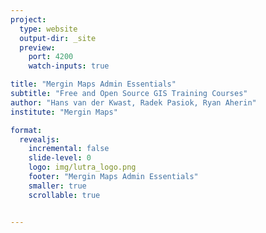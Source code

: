 ```yaml
---
project:
  type: website
  output-dir: _site
  preview:
    port: 4200
    watch-inputs: true

title: "Mergin Maps Admin Essentials"
subtitle: "Free and Open Source GIS Training Courses"
author: "Hans van der Kwast, Radek Pasiok, Ryan Aherin"
institute: "Mergin Maps"

format:
  revealjs:
    incremental: false
    slide-level: 0
    logo: img/lutra_logo.png
    footer: "Mergin Maps Admin Essentials"
    smaller: true
    scrollable: true


---
```




